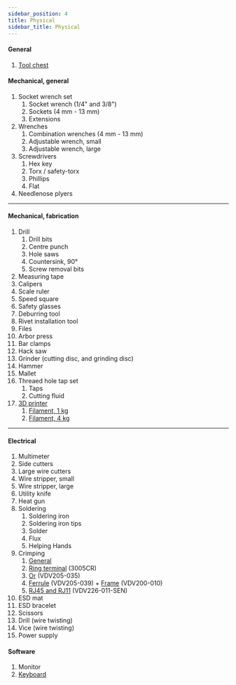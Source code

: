 ```yaml
---
sidebar_position: 4
title: Physical
sidebar_title: Physical
---
```


#### General

1. [Tool chest](https://www.homedepot.ca/product/husky-52-inch-9-drawer-mobile-workbench-with-solid-wood-top-in-gloss-white/1001542536)

#### Mechanical, general


1.  Socket wrench set
    1. Socket wrench (1/4" and 3/8")
    2. Sockets (4 mm - 13 mm)
    3. Extensions
2.  Wrenches 
    1. Combination wrenches (4 mm - 13 mm)
    2. Adjustable wrench, small
    3. Adjustable wrench, large
3.  Screwdrivers
    1. Hex key
    2. Torx / safety-torx
    3. Phillips
    4. Flat
4.  Needlenose plyers

---

#### Mechanical, fabrication

1.  Drill
    1. Drill bits
    2. Centre punch
    3. Hole saws
    4. Countersink, 90°
    5. Screw removal bits
2.  Measuring tape
3.  Calipers
4.  Scale ruler
5.  Speed square
6.  Safety glasses
7.  Deburring tool
8.  Rivet installation tool
9.  Files
10. Arbor press
11. Bar clamps
12. Hack saw
13. Grinder (cutting disc, and grinding disc)
14. Hammer
15. Mallet
16. Threaed hole tap set
    1. Taps
    2. Cutting fluid
17. [3D printer](https://www.prusa3d.com/category/original-prusa-mini/)
    1. [Filament, 1 kg](https://filaments.ca/collections/3d-filaments/products/ecotough-pla-2-0-black-1-75mm?variant=31774278615125)
    2. [Filament, 4 kg](https://filaments.ca/collections/3d-filaments/products/4kg-ecotough-pla-2-0-black-1-75mm?variant=32440440520789)

---

#### Electrical

1.  Multimeter
2.  Side cutters
3.  Large wire cutters
4.  Wire stripper, small
5.  Wire stripper, large
6.  Utility knife
7.  Heat gun
8.  Soldering
    1. Soldering iron
    2. Soldering iron tips
    3. Solder
    4. Flux
    5. Helping Hands
9.  Crimping
    1. [General](https://www.amazon.ca/Engineer-PA-21/dp/B002L6HJ8W)
    2. [Ring terminal](https://www.amazon.ca/Klein-Ratcheting-Crimper-10-22-AWG/dp/B07WMB61J5/ref=sr_1_3?crid=2U6UJL6RDHKIE&keywords=3005CR&qid=1664124237&qu=eyJxc2MiOiIwLjk3IiwicXNhIjoiMC4wMCIsInFzcCI6IjAuMDAifQ%3D%3D&sprefix=3005cr%2Caps%2C89&sr=8-3&th=1) (3005CR)
    3. [Or](https://www.amazon.ca/Klein-VDV205-035-VDV200010-Insulated-Terminals/dp/B007888BXK/ref=sr_1_18?crid=GTVKBEGTNGN3&keywords=crimper+klein&qid=1664123377&qu=eyJxc2MiOiIyLjY5IiwicXNhIjoiMS45MCIsInFzcCI6IjEuOTIifQ%3D%3D&s=hi&sprefix=crimper+klein%2Ctools%2C95&sr=1-18) (VDV205-035)
    4. [Ferrule](https://www.amazon.ca/VDV205-039-VDV200010-Insulated-Terminals-NonInsulated/dp/B007GSRBMY/ref=sr_1_1?crid=1PG5DL5WMT452&keywords=VDV205-039&qid=1664123900&qu=eyJxc2MiOiIwLjAwIiwicXNhIjoiMC4wMCIsInFzcCI6IjAuMDAifQ%3D%3D&sprefix=%2Caps%2C350&sr=8-1) (VDV205-039) + [Frame](https://www.amazon.ca/Klein-VDV200-010-Replacement-Ratcheting-Crimping/dp/B00788LS0S) (VDV200-010)
    5. [RJ45 and RJ11](https://www.kleintools.com/catalog/cable-tools/ratcheting-data-cable-crimper-stripper-cutter) (VDV226-011-SEN)
10. ESD mat
11. ESD bracelet
12. Scissors
13. Drill (wire twisting)
14. Vice (wire twisting)
15. Power supply

#### Software

1.  Monitor
2.  [Keyboard](https://www.logitech.com/en-ca/products/keyboards/k400-plus-touchpad-keyboard.html)
